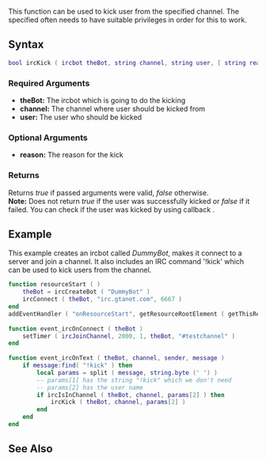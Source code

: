 {{ml_birc}}

This function can be used to kick user from the specified channel. The specified {{ml_birc|ircbot}} often needs to have suitable privileges in order for this to work.

==Syntax== 
<syntaxhighlight lang="lua">
bool ircKick ( ircbot theBot, string channel, string user, [ string reason = "" ] )
</syntaxhighlight> 

===Required Arguments=== 
*'''theBot:''' The ircbot which is going to do the kicking
*'''channel:''' The channel where user should be kicked from
*'''user:''' The user who should be kicked

===Optional Arguments===
{{OptionalArg}}
*'''reason:''' The reason for the kick

===Returns===
Returns ''true'' if passed arguments were valid, ''false'' otherwise.<br>
'''Note:''' Does not return ''true'' if the user was successfully kicked or ''false'' if it failed. You can check if the user was kicked by using callback {{ml_birc|event_ircOnKick}}.

==Example==
This example creates an ircbot called ''DummyBot'', makes it connect to a server and join a channel. It also includes an IRC command '!kick' which can be used to kick users from the channel.
<syntaxhighlight lang="lua">
function resourceStart ( )
    theBot = ircCreateBot ( "DummyBot" )
    ircConnect ( theBot, "irc.gtanet.com", 6667 )
end
addEventHandler ( "onResourceStart", getResourceRootElement ( getThisResource() ), resourceStart )
 
function event_ircOnConnect ( theBot )
    setTimer ( ircJoinChannel, 2000, 1, theBot, "#testchannel" )
end
 
function event_ircOnText ( theBot, channel, sender, message )
    if message:find( "!kick" ) then
        local params = split ( message, string.byte (' ') )
        -- params[1] has the string "!kick" which we don't need
        -- params[2] has the user name
        if ircIsInChannel ( theBot, channel, params[2] ) then
            ircKick ( theBot, channel, params[2] )
        end
    end
end
</syntaxhighlight>

==See Also==
{{ml_birc functions}}